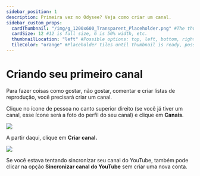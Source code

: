 ```yaml
---
sidebar_position: 1
description: Primeira vez no Odysee? Veja como criar um canal.
sidebar_custom_props:
  cardThumbnail: "/img/g_1200x600_Transparent_Placeholder.png" #The thumbnail on the category card.
  cardSize: 12 #12 is full size, 6 is 50% width, etc.
  thumbnailLocation: "left" #Possible options: top, left, bottom, right, none
  tileColor: "orange" #Placeholder tiles until thumbnail is ready, possible options: blue, cream, darkpurple, lightpurple, mauve, orange, pink, none
---
```


# Criando seu primeiro canal

Para fazer coisas como gostar, não gostar, comentar e criar listas de reprodução, você precisará criar um canal.

Clique no ícone de pessoa no canto superior direito (se você já tiver um canal, esse ícone será a foto do perfil do seu canal) e clique em **Canais**.

![](/img/es/image_48.png)

A partir daqui, clique em **Criar canal.**

![](/img/es/image_49.png)

Se você estava tentando sincronizar seu canal do YouTube, também pode clicar na opção **Sincronizar canal do YouTube** sem criar uma nova conta.